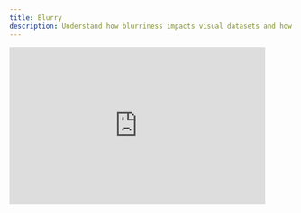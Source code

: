 ```yaml
---
title: Blurry
description: Understand how blurriness impacts visual datasets and how to detect and address blurry images or objects using Visual Layer.
---
```

<iframe 
  width="90%" 
  height="280" 
  style={{ borderRadius: '10px'}}  
  src="https://www.youtube.com/embed/YtaC6wFXVU4?autoplay=1&mute=1&rel=0" 
  title="Detecting Dark Image Issues" 
  frameborder="0" 
  allow="accelerometer; autoplay; clipboard-write; encrypted-media; gyroscope; picture-in-picture; web-share" 
  allowfullscreen
/>

## What Are blur Images and Objects?

Blur images lack sharpness and clarity, often making it difficult to recognize objects or extract visual detail. This can significantly reduce the performance of machine learning models, lower data quality, and hinder accurate human annotation.

### Common Causes of Blurriness

- **Focus issues**: Autofocus or manual focus failures can result in out-of-focus shots.
- **Motion blur**: Movement of the subject or camera during exposure leads to streaking or distortion.
- **Camera shake**: Handheld capture or slow shutter speeds often introduce unintended blur.
- **Compression artifacts**: Over-compressed images may lose edge detail and overall clarity.

## Why It Matters

<div className="integrations-table">

| Problem | Impact |
|---------|--------|
| **Visual interpretation errors** | Annotators may struggle to label blurry data, increasing labeling noise. |
| **Model accuracy drop** | Object detection, OCR, and segmentation models perform poorly on blurred inputs. |
| **Poor user experience** | Low-quality images degrade trust and engagement in user-facing applications. |

</div>

## How to Detect and Remove Blur Images

- **Detect Blur Images:**  
  Go to **"Add Filter"** → **"Quality Issue"** → select **"Blur"** → choose **"IS"** as the logic operator → set the desired confidence threshold (default is 0.5).  
  Export the blur images using **Export** → **"Matching the applied filter."**

- **Remove Blur Images:**  
  Go to **"Add Filter"** → **"Quality Issue"** → select **"Blur"** → choose **"IS NOT"** as the logic operator → set the desired confidence threshold (default is 0.5).  
  Export the images without blur issues using **Export** → **"Matching the applied filter."**


Managing blurriness helps improve data clarity, annotation quality, and downstream model performance—especially in high-precision environments.
